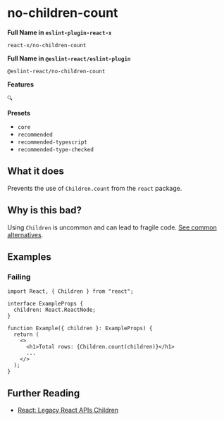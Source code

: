 # no-children-count

**Full Name in `eslint-plugin-react-x`**

```plain copy
react-x/no-children-count
```

**Full Name in `@eslint-react/eslint-plugin`**

```plain copy
@eslint-react/no-children-count
```

**Features**

`🔍`

**Presets**

- `core`
- `recommended`
- `recommended-typescript`
- `recommended-type-checked`

## What it does

Prevents the use of `Children.count` from the `react` package.

## Why is this bad?

Using `Children` is uncommon and can lead to fragile code. [See common alternatives](https://react.dev/reference/react/Children#alternatives).

## Examples

### Failing

```tsx
import React, { Children } from "react";

interface ExampleProps {
  children: React.ReactNode;
}

function Example({ children }: ExampleProps) {
  return (
    <>
      <h1>Total rows: {Children.count(children)}</h1>
      ...
    </>
  );
}
```

## Further Reading

- [React: Legacy React APIs Children](https://react.dev/reference/react/Children)
